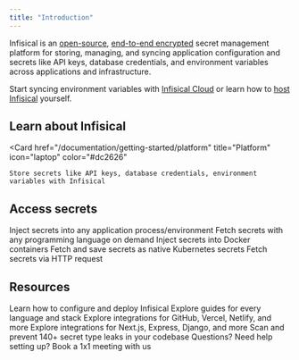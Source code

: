 ```yaml
---
title: "Introduction"
---
```


Infisical is an [open-source](https://opensource.com/resources/what-open-source), [end-to-end encrypted](https://en.wikipedia.org/wiki/End-to-end_encryption) secret management platform for storing, managing, and syncing
application configuration and secrets like API keys, database credentials, and environment variables across applications and infrastructure. 

Start syncing environment variables with [Infisical Cloud](https://app.infisical.com) or learn how to [host Infisical](/self-hosting/overview) yourself.

## Learn about Infisical

<Card
    href="/documentation/getting-started/platform"
    title="Platform"
    icon="laptop"
    color="#dc2626"
>
    Store secrets like API keys, database credentials, environment variables with Infisical
</Card>

## Access secrets

<CardGroup cols={2}>
  <Card href="../../cli/overview" title="Command Line Interface (CLI)" icon="square-terminal" color="#3775a9">
    Inject secrets into any application process/environment
  </Card>
  <Card
    title="SDKs"
    href="/documentation/getting-started/sdks"
    icon="boxes-stacked"
    color="#3c8639"
  >
    Fetch secrets with any programming language on demand
  </Card>
  <Card href="../../integrations/platforms/docker-intro" title="Docker" icon="docker" color="#0078d3">
    Inject secrets into Docker containers
  </Card>
  <Card
    href="../../integrations/platforms/kubernetes"
    title="Kubernetes"
    icon="server"
    color="#3775a9"
  >
    Fetch and save secrets as native Kubernetes secrets
  </Card>
  <Card
    href="/documentation/getting-started/api"
    title="REST API"
    icon="cloud"
    color="#3775a9"
  >
    Fetch secrets via HTTP request
  </Card>
</CardGroup>

## Resources

<CardGroup cols={2}>
  <Card
    href="/self-hosting/overview"
    title="Self-hosting"
    icon="server"
    color="#0285c7"
  >
    Learn how to configure and deploy Infisical
  </Card>
  <Card
    href="/documentation/guides/introduction"
    title="Guide"
    icon="book-open"
    color="#dc2626"
  >
    Explore guides for every language and stack
  </Card>
  <Card
    href="/integrations/overview"
    title="Native Integrations"
    icon="clouds"
    color="#dc2626"
  >
    Explore integrations for GitHub, Vercel, Netlify, and more
  </Card>
  <Card
    href="/integrations/overview"
    title="Frameworks"
    icon="plug"
    color="#dc2626"
  >
    Explore integrations for Next.js, Express, Django, and more
  </Card>
  <Card
    href="/cli/scanning-overview"
    title="Secret scanning"
    icon="satellite-dish"
    color="#0285c7"
  >
    Scan and prevent 140+ secret type leaks in your codebase 
  </Card>
  <Card
    href="https://calendly.com/team-infisical/infisical-demo"
    title="Contact Us"
    icon="user-headset"
    color="#0285c7"
  >
    Questions? Need help setting up? Book a 1x1 meeting with us
  </Card>
</CardGroup>
